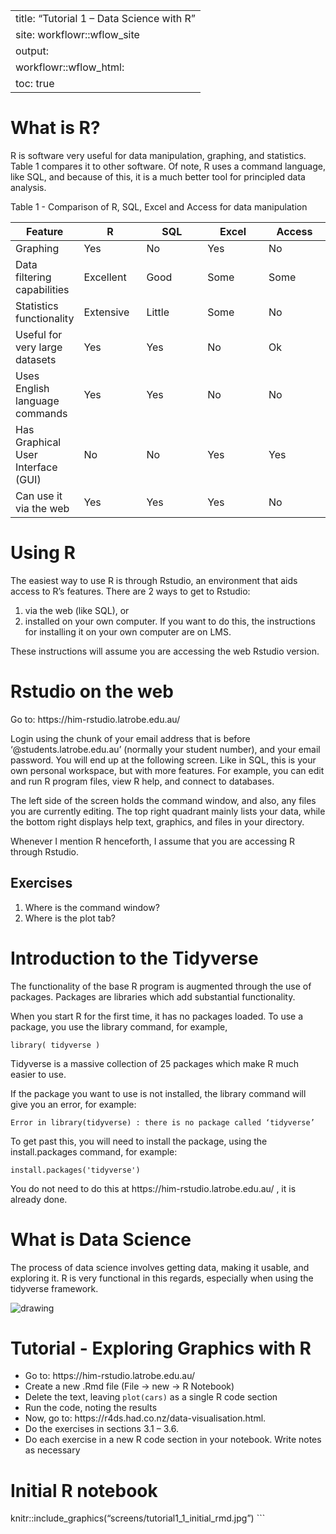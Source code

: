 
---
title: "Tutorial 1 – Data Science with R"
site: workflowr::wflow_site
output:
  workflowr::wflow_html:
    toc: true
---


# What is R?

R is software very useful for data manipulation, graphing, and statistics.   Table 1 compares it to other software.  Of note,  R uses a command language, like SQL, and because of this, it is a much better tool for principled data analysis.

Table 1 - Comparison of R, SQL, Excel and Access for data manipulation


| Feature                            | R         | SQL    | Excel | Access |
| ---                                | ---       | ---    | ---   |---     |
| Graphing                           | Yes       | No     | Yes   | No     |
| Data filtering capabilities        | Excellent | Good   | Some  | Some   |
| Statistics functionality           | Extensive | Little | Some  | No     |
| Useful for very large datasets     | Yes       | Yes    | No    | Ok     |
| Uses English language commands     | Yes       | Yes    | No    | No     |
| Has Graphical User Interface (GUI) | No        | No     | Yes   | Yes    |
| Can use it via the web             | Yes       | Yes    | Yes   | No     |

# Using R

The easiest way to use R is through Rstudio, an environment that aids access to R’s features.  There are 2 ways to get to Rstudio:

 1) via the web (like SQL), or
 1) installed on your own computer.  If you want to do this, the instructions for installing it on your own computer are on LMS.

These instructions will assume you are accessing the web Rstudio version.

# Rstudio on the web

Go to: https://him-rstudio.latrobe.edu.au/

Login using the chunk of your email address that is before '@students.latrobe.edu.au' (normally your student number), and your email password.   You will end up at the following screen.  Like in SQL, this is your own personal workspace, but with more features.  For example, you can edit and run R program files, view R help, and connect to databases.

The left side of the screen holds the command window, and also, any files you are currently editing. The top right quadrant  mainly lists your data, while the bottom right displays help text, graphics, and files in your directory.

Whenever I mention R henceforth, I assume that you are accessing R through Rstudio.

## Exercises
1) Where is the command window?
1) Where is the plot tab?

# Introduction to the Tidyverse

The functionality of the base R program is augmented through the use of packages.  Packages are libraries which add substantial functionality.

When you start R for the first time, it has no packages loaded.  To use a package, you use the library command, for example,

    library( tidyverse )

Tidyverse is a massive collection of 25 packages which make R much easier to use.

If the package you want to use is not installed, the library command will give you an error, for example:

    Error in library(tidyverse) : there is no package called ‘tidyverse’

To get past this, you will need to install the package, using the install.packages command, for example:

    install.packages('tidyverse')

You do not need to do this at https://him-rstudio.latrobe.edu.au/ , it is already done.

# What is Data Science

The process of data science involves getting data, making it usable, and exploring it.  R is very functional in this regards, especially when using the tidyverse framework.

<img src="https://d33wubrfki0l68.cloudfront.net/795c039ba2520455d833b4034befc8cf360a70ba/558a5/diagrams/data-science-explore.png" alt="drawing" />

# Tutorial - Exploring Graphics with R

 - Go to: https://him-rstudio.latrobe.edu.au/
 - Create a new .Rmd file (File -> new -> R Notebook)
 - Delete the text, leaving ```plot(cars)``` as a single R code section
 - Run the code,  noting the results
 - Now, go to: https://r4ds.had.co.nz/data-visualisation.html.
 - Do the exercises in sections 3.1 – 3.6.
 - Do each exercise in a new R code section in your notebook.  Write notes as necessary

# Initial R notebook
knitr::include_graphics("screens/tutorial1_1_initial_rmd.jpg")
```



